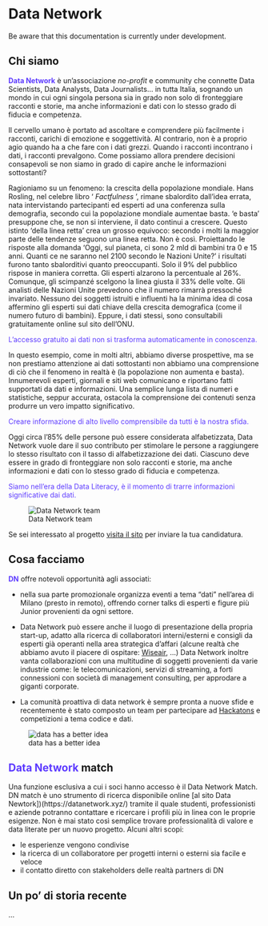 # Data Network

Be aware that this documentation is currently under development.

## Chi siamo

**<span style="color:#5d3bff">Data Network</span>** è un'associazione _no-profit_ e community che connette Data Scientists, Data Analysts, Data Journalists... in tutta Italia, sognando un mondo in cui ogni singola persona sia in grado non solo di fronteggiare racconti e storie, ma anche informazioni e dati con lo stesso grado di fiducia e competenza.

Il cervello umano è portato ad ascoltare e comprendere più facilmente i racconti, carichi di emozione e soggettività. Al contrario, non è a proprio agio quando ha a che fare con i dati grezzi. Quando i racconti incontrano i dati, i racconti prevalgono. Come possiamo allora prendere decisioni consapevoli se non siamo in grado di capire anche le informazioni sottostanti?

Ragioniamo su un fenomeno: la crescita della popolazione mondiale. Hans Rosling, nel celebre libro ‘ _Factfulness_ ’, rimane sbalordito dall’idea errata, nata intervistando partecipanti ed esperti ad una conferenza sulla demografia, secondo cui la popolazione mondiale aumentae basta. ‘e basta’ presuppone che, se non si interviene, il dato continui a crescere. Questo istinto ‘della linea retta’ crea un grosso equivoco: secondo i molti la maggior parte delle tendenze seguono una linea retta. Non è così. Proiettando le risposte alla domanda ‘Oggi, sul pianeta, ci sono 2 mld di bambini tra 0 e 15 anni. Quanti ce ne saranno nel 2100 secondo le Nazioni Unite?’ i risultati furono tanto sbalorditivi quanto preoccupanti. Solo il 9% del pubblico rispose in maniera corretta. Gli esperti alzarono la percentuale al 26%. Comunque, gli scimpanzé scelgono la linea giusta il 33% delle volte. Gli analisti delle Nazioni Unite prevedono che il numero rimarrà pressoché invariato. Nessuno dei soggetti istruiti e influenti ha la minima idea di cosa affermino gli esperti sui dati chiave della crescita demografica (come il numero futuro di bambini). Eppure, i dati stessi, sono consultabili gratuitamente online sul sito dell’ONU.  


<span style="color:#5d3bff">L’accesso gratuito ai dati non si trasforma automaticamente in conoscenza.</span>

In questo esempio, come in molti altri, abbiamo diverse prospettive, ma se non prestiamo attenzione ai dati sottostanti non abbiamo una comprensione di ciò che il fenomeno in realtà è (la popolazione non aumenta e basta). Innumerevoli esperti, giornali e siti web comunicano e riportano fatti supportati da dati e informazioni. Una semplice lunga lista di numeri e statistiche, seppur accurata, ostacola la comprensione dei contenuti senza produrre un vero impatto significativo.

<span style="color:#5d3bff">Creare informazione di alto livello comprensibile da tutti è la nostra sfida.</span>

Oggi circa l’85% delle persone può essere considerata alfabetizzata, Data Network vuole dare il suo contributo per stimolare le persone a raggiungere lo stesso risultato con il tasso di alfabetizzazione dei dati. Ciascuno deve essere in grado di fronteggiare non solo racconti e storie, ma anche informazioni e dati con lo stesso grado di fiducia e competenza. 


<span style="color:#5d3bff">Siamo nell’era della Data Literacy, è il momento di trarre informazioni significative dai dati.</span>


![Data Network team](../img/dn_team.png)


Se sei interessato al progetto [visita il sito](https://datanetwork.xyz/) per inviare la tua candidatura. 

<!-- <div class="ml11"> -->
<!--   <h2> -->
<!--     <span class="text-wrapper"> -->
<!--       <span class="line line1"></span> -->
<!--       <span class="letters">Hello Goodbye</span> -->
<!--     </span> -->
<!--   </h2> -->
<!-- </div> -->



## Cosa facciamo

**<span style="color:#5d3bff">DN</span>** offre notevoli opportunità agli associati:

- nella sua parte promozionale organizza eventi a tema "dati" nell'area di Milano (presto in remoto), offrendo corner talks di esperti e figure più Junior provenienti da ogni settore. 

- Data Network può essere anche il luogo di presentazione della propria start-up, adatto alla ricerca di collaboratori interni/esterni e consigli da esperti già operanti nella area strategica d'affari (alcune realtà che abbiamo avuto il piacere di ospitare: [Wiseair](https://www.wiseair.vision), ...)
Data Network inoltre vanta collaborazioni con una multitudine di soggetti provenienti da varie industrie come: le telecomunicazioni, servizi di streaming, a forti connessioni con società di management consulting, per approdare a giganti corporate. 

- La comunità proattiva di data network è sempre pronta a nuove sfide e recentemente è stato composto un team per partecipare ad [Hackatons](https://www.sus5.unibocconi.eu/) e competizioni a tema codice e dati.

![data has a better idea](../img/data_has_a_better_idea.jpg)


## **<span style="color:#5d3bff">Data Network</span>** match

Una funzione esclusiva a cui i soci hanno accesso è il Data Network Match. DN match è uno strumento di ricerca disponibile online [al sito Data Newtork])(https://datanetwork.xyz/) tramite il quale studenti, professionisti e aziende potranno contattare e ricercare i profili più in linea con le proprie esigenze. Non è mai stato così semplice trovare professionalità di valore e data literate per un nuovo progetto. Alcuni altri scopi:

- le esperienze vengono condivise
- la ricerca di un collaboratore per progetti interni o esterni sia facile e veloce
- il contatto diretto con stakeholders delle realtà partners di DN 
  


## Un po' di storia recente


...